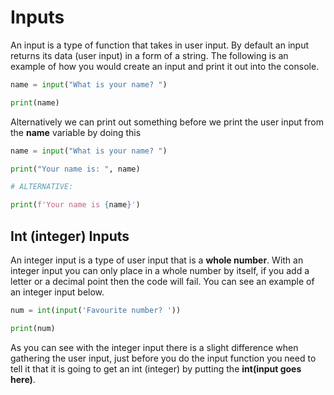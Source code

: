 # Inputs
An input is a type of function that takes in user input. By default an input returns its data (user input) in a form of a string. The following is an example of how you would create an input and print it out into the console.
```py filename='inputs.py' copy
name = input("What is your name? ")

print(name)
```
Alternatively we can print out something before we print the user input from the **name** variable by doing this
```py filename='inputs.py' copy
name = input("What is your name? ")

print("Your name is: ", name)

# ALTERNATIVE:

print(f'Your name is {name}')
```
## Int (integer) Inputs
An integer input is a type of user input that is a **whole number**. With an integer input you can only place in a whole number by itself, if you add a letter or a decimal point then the code will fail. You can see an example of an integer input below.
```py filename='inputs.py' copy
num = int(input('Favourite number? '))

print(num)
```
As you can see with the integer input there is a slight difference when gathering the user input, just before you do the input function you need to tell it that it is going to get an int (integer) by putting the **int(input goes here)**.
